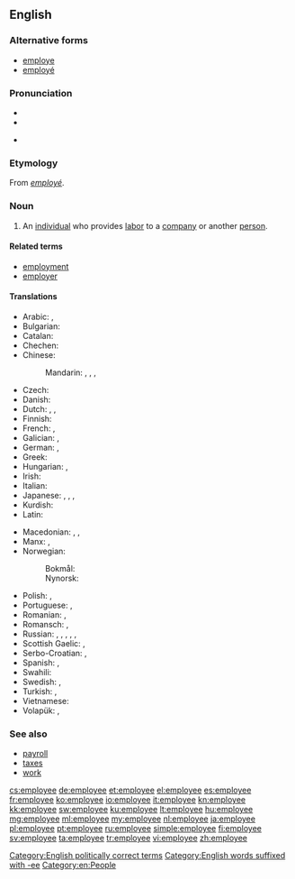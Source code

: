 ==English==

===Alternative forms===
* [[employe]]
* [[employé]]

===Pronunciation===
* {{IPA|/ɪmˌplɔɪˈiː/}}
* {{audio|en-us-employee.ogg|Audio (US)}}

* {{rhymes|iː}}

===Etymology===
From {{etyl|fr}} ''[[employé]]''.

===Noun===
{{wikipedia}}
{{en-noun}}

# An [[individual]] who provides [[labor]] to a [[company]] or another [[person]].

====Related terms====
* [[employment]]
* [[employer]]

====Translations====
{{trans-top|individual who provides labor to a company or another person}}
* Arabic: {{t-|ar|موظف|m|tr=muwáZZaf|sc=Arab}}, {{t-|ar|موظفة|f|tr=muwaZZáfa|sc=Arab}}
* Bulgarian: {{t+|bg|служещ|m|sc=Cyrl}}
* Catalan: {{t-|ca|empleat|m}}
* Chechen: {{t|ce|белахо}}
* Chinese:
*: Mandarin: {{t|zh|雇員|sc=Hani}}, {{t|zh|雇员|tr=gùyuán|sc=Hani}}, {{t|zh|職員|sc=Hani}}, {{t|zh|职员|tr=zhíyuán|sc=Hani}}
* Czech: {{t+|cs|zaměstnanec|m}}
* Danish: {{t-|da|ansat|c}}
* Dutch: {{t+|nl|bediende|m|f}}, {{t+|nl|werknemer|m}}, {{t+|nl|medewerker|m}}
* Finnish: {{t+|fi|työntekijä}}
* French: {{t+|fr|employé|m}}, {{t+|fr|employée|f}}
* Galician: {{t|gl|empregado|m}}, {{t|gl|empregada|f}}
* German: {{t+|de|Angestellter|m}}, {{t+|de|Angestellte|f}}
* Greek: {{t+|el|υπάλληλος|c|tr=ypállilos}}
* Hungarian: {{t+|hu|alkalmazott}}, {{t+|hu|dolgozó}}
* Irish: {{t-|ga|fostaí|m|xs=Irish}}
* Italian: {{t+|it|dipendente}}
* Japanese: {{t-|ja|従業員|tr=じゅうぎょういん, jūgyōin|sc=Jpan}}, {{t-|ja|雇員|tr=こいん, koin|sc=Jpan}}, {{t-|ja|勤務員|tr=きんむいん, kinmuin|sc=Jpan}}, {{t-|ja|使用人|tr=しようにん, shiyōin|sc=Jpan}}
* Kurdish: {{t+|ku|karker|m, f}}
* Latin: {{t-|la|conductus|m}}
{{trans-mid}}
* Macedonian: {{t-|mk|вработен|m|tr=vráboten}}, {{t-|mk|работник|m|tr=rábotnik}}, {{t-|mk|службеник|m|tr=slúžbenik}}
* Manx: {{t-|gv|failleydagh|m}}, {{t-|gv|obbree|m}}
* Norwegian:
*: Bokmål: {{t-|nb|arbeidstaker|m}}
*: Nynorsk: {{t-|nn|arbeidstakar|m}}
* Polish: {{t|pl|pracownik|m}}, {{t|pl|pracownica|f}}
* Portuguese: {{t+|pt|empregado|m}}, {{t+|pt|empregada|f}}
* Romanian: {{t|ro|angajat|m}}, {{t|ro|angajată|f}}
* Romansch: {{t-|rm|emploià|m}}, {{t-|rm|emploiada|f}}
* Russian: {{t+|ru|работник|m|tr=rabótnik|sc=Cyrl}}, {{t+|ru|работница|f|tr=rabótnica|sc=Cyrl}}, {{t+|ru|служащий|m|tr=slúžaščij|sc=Cyrl}}, {{t+|ru|служащая|f|tr=slúžaščaja|sc=Cyrl}}, {{t+|ru|сотрудник|m|tr=sotrúdnik|sc=Cyrl}}, {{t+|ru|сотрудница|f|tr=sotrúdnica|sc=Cyrl}}
* Scottish Gaelic: {{t-|gd|cosnaiche|m}}, {{t-|gd|neach-obrach|m}}
* Serbo-Croatian: {{t|sh|запосленик|m|tr=zaposlenik}}, {{t|sh|послопримац|m|tr=posloprimac}}
* Spanish: {{t-|es|empleado|m}}, {{t-|es|empleada|f}}
* Swahili: {{t+|sw|mwajiriwa|xs=Swahili}}
* Swedish: {{t+|sv|anställd|c}}, {{t+|sv|arbetstagare|c}}
* Turkish: {{t+|tr|çalışan}}, {{t+|tr|personel}}
* Vietnamese: {{t+|vi|nhân viên}}
* Volapük: {{qualifier|male or female}} {{t-|vo|vobükäb}}, {{qualifier|male}} {{t-|vo|hivobükäb}}
{{trans-bottom}}

===See also===
* [[payroll]]
* [[taxes]]
* [[work]]

[[Category:English politically correct terms]]
[[Category:English words suffixed with -ee]]
[[Category:en:People]]

[[cs:employee]]
[[de:employee]]
[[et:employee]]
[[el:employee]]
[[es:employee]]
[[fr:employee]]
[[ko:employee]]
[[io:employee]]
[[it:employee]]
[[kn:employee]]
[[kk:employee]]
[[sw:employee]]
[[ku:employee]]
[[lt:employee]]
[[hu:employee]]
[[mg:employee]]
[[ml:employee]]
[[my:employee]]
[[nl:employee]]
[[ja:employee]]
[[pl:employee]]
[[pt:employee]]
[[ru:employee]]
[[simple:employee]]
[[fi:employee]]
[[sv:employee]]
[[ta:employee]]
[[tr:employee]]
[[vi:employee]]
[[zh:employee]]
